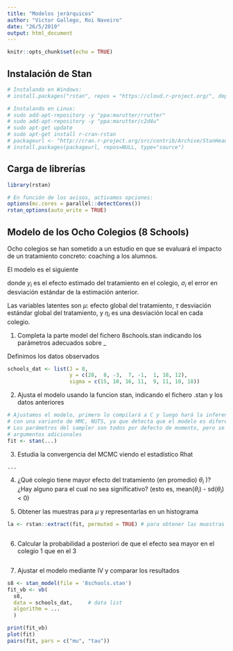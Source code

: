 ```yaml
---
title: "Modelos jerárquicos"
author: "Victor Gallego, Roi Naveiro"
date: "26/5/2019"
output: html_document
---
```


```r
knitr::opts_chunk$set(echo = TRUE)
```

## Instalación de Stan

```r
# Instalando en Windows:
# install.packages("rstan", repos = "https://cloud.r-project.org/", dependencies = TRUE)

# Instalando en Linux:
# sudo add-apt-repository -y "ppa:marutter/rrutter"
# sudo add-apt-repository -y "ppa:marutter/c2d4u"
# sudo apt-get update
# sudo apt-get install r-cran-rstan
# packageurl <- "http://cran.r-project.org/src/contrib/Archive/StanHeaders/StanHeaders_2.17.2.tar.gz"
# install.packages(packageurl, repos=NULL, type="source")
```


## Carga de librerías

```r
library(rstan)

# En función de los avisos, activamos opciones:
options(mc.cores = parallel::detectCores())
rstan_options(auto_write = TRUE)
```


## Modelo de los Ocho Colegios (8 Schools)

Ocho colegios se han sometido a un estudio en que se evaluará el impacto de un tratamiento concreto: coaching a los alumnos.

El modelo es el siguiente

\begin{align*}
y_i &\sim \mathcal{N} (\theta_i, \sigma_i),\qquad i=1,...,8 \\
\theta_i &= \mu + \tau \eta_i \\
\eta_i &\sim \mathcal{N} (0, 1)
\end{align*}

donde $y_i$ es el efecto estimado del tratamiento en el colegio, $\sigma_i$ el error en desviación estándar de la estimación anterior.

Las variables latentes son $\mu$: efecto global del tratamiento, $\tau$ desviación estándar global del tratamiento, y $\eta_i$ es una desviación local en cada colegio.

1. Completa la parte model del fichero 8schools.stan indicando los parámetros adecuados sobre _

Definimos los datos observados
```r
schools_dat <- list(J = 8, 
                    y = c(28,  8, -3,  7, -1,  1, 18, 12),
                    sigma = c(15, 10, 16, 11,  9, 11, 10, 18))
```

2. Ajusta el modelo usando la funcion stan, indicando el fichero .stan y  los datos anteriores

```r
# Ajustamos el modelo, primero lo compilará a C y luego hará la inferencia (por defecto)
# con una variante de HMC, NUTS, ya que detecta que el modelo es diferenciable
# Los parámetros del sampler son todos por defecto de momento, pero se pueden especificar como
# argumentos adicionales
fit <- stan(...)
```

3. Estudia la convergencia del MCMC viendo el estadístico Rhat

```r

...
```

4. ¿Qué colegio tiene mayor efecto del tratamiento (en promedio) $\theta_i$ )? 
¿Hay alguno para el cual no sea significativo? (esto es, mean($\theta_i$) - sd($\theta_i$) < 0)


5. Obtener las muestras para $\mu$ y representarlas en un histograma

```r
la <- rstan::extract(fit, permuted = TRUE) # para obtener las muestras



```

6. Calcular la probabilidad a posteriori de que el efecto sea mayor en el colegio 1 que en el 3

```r


```

7. Ajustar el modelo mediante IV y comparar los resultados

```r
s8 <- stan_model(file = '8schools.stan')  
fit_vb <- vb(
  s8, 
  data = schools_dat,     # data list
  algorithm = ...
  )

print(fit_vb)
plot(fit)
pairs(fit, pars = c("mu", "tau"))

```




